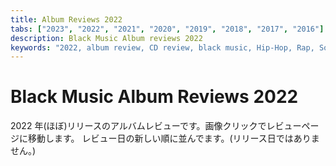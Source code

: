 ```yaml
---
title: Album Reviews 2022
tabs: ["2023", "2022", "2021", "2020", "2019", "2018", "2017", "2016"]
description: Black Music Album reviews 2022
keywords: "2022, album review, CD review, black music, Hip-Hop, Rap, Soul, R&B"
---
```



# Black Music Album Reviews 2022

<PageDescription>

2022 年(ほぼ)リリースのアルバムレビューです。画像クリックでレビューページに移動します。
レビュー日の新しい順に並んでます。(リリース日ではありません。)

</PageDescription>

<Row>
  <Column colMd={2} colLg={3} noGutterMdLeft>
    <Review1 />
  </Column>
  <Column colMd={2} colLg={3} noGutterMdLeft>
    <Review2 />
  </Column>
  <Column colMd={2} colLg={3} noGutterMdLeft>
    <Review3 />
  </Column>
  <Column colMd={2} colLg={3} noGutterMdLeft>
    <Review4 />
  </Column>
</Row>

<Row>
  <Column colMd={2} colLg={3} noGutterMdLeft>
    <Review5 />
  </Column>
  <Column colMd={2} colLg={3} noGutterMdLeft>
    <Review6 />
  </Column>
  <Column colMd={2} colLg={3} noGutterMdLeft>
    <Review7 />
  </Column>
  <Column colMd={2} colLg={3} noGutterMdLeft>
    <Review8 />
  </Column>
</Row>

<Row>
  <Column colMd={2} colLg={3} noGutterMdLeft>
    <Review9 />
  </Column>
  <Column colMd={2} colLg={3} noGutterMdLeft>
    <Review10 />
  </Column>
  <Column colMd={2} colLg={3} noGutterMdLeft>
    <Review11 />
  </Column>
  <Column colMd={2} colLg={3} noGutterMdLeft>
    <Review12 />
  </Column>
</Row>

<Row>
  <Column colMd={2} colLg={3} noGutterMdLeft>
    <Review13 />
  </Column>
  <Column colMd={2} colLg={3} noGutterMdLeft>
    <Review14 />
  </Column>
  <Column colMd={2} colLg={3} noGutterMdLeft>
    <Review15 />
  </Column>
  <Column colMd={2} colLg={3} noGutterMdLeft>
    <Review16 />
  </Column>
</Row>

<Row>
  <Column colMd={2} colLg={3} noGutterMdLeft>
    <Review17 />
  </Column>
  <Column colMd={2} colLg={3} noGutterMdLeft>
    <Review18 />
  </Column>
  <Column colMd={2} colLg={3} noGutterMdLeft>
    <Review19 />
  </Column>
  <Column colMd={2} colLg={3} noGutterMdLeft>
    <Review20 />
  </Column>
</Row>

<Row>
  <Column colMd={2} colLg={3} noGutterMdLeft>
    <Review21 />
  </Column>
  <Column colMd={2} colLg={3} noGutterMdLeft>
    <Review22 />
  </Column>
  <Column colMd={2} colLg={3} noGutterMdLeft>
    <Review23 />
  </Column>
  <Column colMd={2} colLg={3} noGutterMdLeft>
    <Review24 />
  </Column>
</Row>

<Row>
  <Column colMd={2} colLg={3} noGutterMdLeft>
    <Review25 />
  </Column>
  <Column colMd={2} colLg={3} noGutterMdLeft>
    <Review26 />
  </Column>
  <Column colMd={2} colLg={3} noGutterMdLeft>
    <Review27 />
  </Column>
  <Column colMd={2} colLg={3} noGutterMdLeft>
    <Review28 />
  </Column>
</Row>

<Row>
  <Column colMd={2} colLg={3} noGutterMdLeft>
    <Review29 />
  </Column>
  <Column colMd={2} colLg={3} noGutterMdLeft>
    <Review30 />
  </Column>
  <Column colMd={2} colLg={3} noGutterMdLeft>
    <Review31 />
  </Column>
  <Column colMd={2} colLg={3} noGutterMdLeft>
    <Review32 />
  </Column>
</Row>

<Row>
  <Column colMd={2} colLg={3} noGutterMdLeft>
    <Review33 />
  </Column>
  <Column colMd={2} colLg={3} noGutterMdLeft>
    <Review34 />
  </Column>
  <Column colMd={2} colLg={3} noGutterMdLeft>
    <Review35 />
  </Column>
  <Column colMd={2} colLg={3} noGutterMdLeft>
    <Review36 />
  </Column>
</Row>

<Row>
  <Column colMd={2} colLg={3} noGutterMdLeft>
    <Review37 />
  </Column>
  <Column colMd={2} colLg={3} noGutterMdLeft>
    <Review38 />
  </Column>
  <Column colMd={2} colLg={3} noGutterMdLeft>
    <Review39 />
  </Column>
  <Column colMd={2} colLg={3} noGutterMdLeft>
    <Review40 />
  </Column>
</Row>

<Row>
  <Column colMd={2} colLg={3} noGutterMdLeft>
    <Review41 />
  </Column>
  <Column colMd={2} colLg={3} noGutterMdLeft>
    <Review42 />
  </Column>
  <Column colMd={2} colLg={3} noGutterMdLeft>
    <Review43 />
  </Column>
  <Column colMd={2} colLg={3} noGutterMdLeft>
    <Review44 />
  </Column>
</Row>

<Row>
  <Column colMd={2} colLg={3} noGutterMdLeft>
    <Review45 />
  </Column>
  <Column colMd={2} colLg={3} noGutterMdLeft>
    <Review46 />
  </Column>
  <Column colMd={2} colLg={3} noGutterMdLeft>
    <Review47 />
  </Column>
  <Column colMd={2} colLg={3} noGutterMdLeft>
    <Review48 />
  </Column>
</Row>
